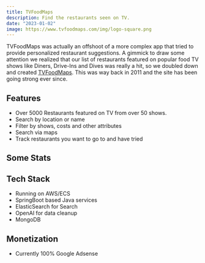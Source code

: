 ```yaml
---
title: TVFoodMaps
description: Find the restaurants seen on TV.
date: "2023-01-02"
image: https://www.tvfoodmaps.com/img/logo-square.png
---
```


TVFoodMaps was actually an offshoot of a more complex app that tried to provide personalized restaurant suggestions.
A gimmick to draw some attention we realized that our list of restaurants featured on popular food TV shows like
Diners, Drive-Ins and Dives was really a hit, so we doubled down and created [TVFoodMaps](https://www.TVFoodMaps.com). 
This was way back in 2011 and the site has been going strong ever since.

## Features
* Over 5000 Restaurants featured on TV from over 50 shows.
* Search by location or name
* Filter by shows, costs and other attributes
* Search via maps 
* Track restaurants you want to go to and have tried

## Some Stats


## Tech Stack
* Running on AWS/ECS
* SpringBoot based Java services
* ElasticSearch for Search
* OpenAI for data cleanup
* MongoDB

## Monetization
* Currently 100% Google Adsense



